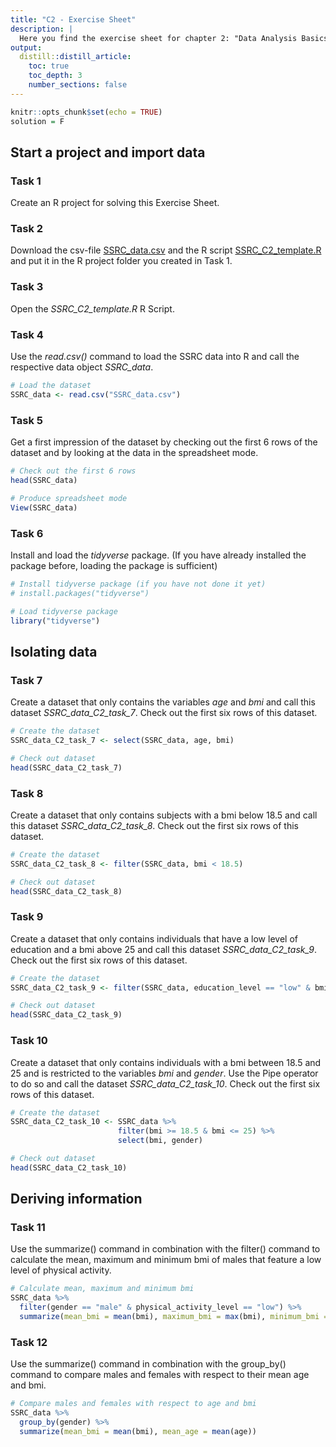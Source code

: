 ```yaml
---
title: "C2 - Exercise Sheet"
description: |
  Here you find the exercise sheet for chapter 2: "Data Analysis Basics"
output:
  distill::distill_article:
    toc: true
    toc_depth: 3
    number_sections: false
---
```



```r
knitr::opts_chunk$set(echo = TRUE)
solution = F
```


## Start a project and import data 
### Task 1
Create an R project for solving this Exercise Sheet. 

### Task 2
Download the csv-file [SSRC_data.csv](data/SSRC_data.csv) and the R script [SSRC_C2_template.R](templates/SSRC_C2_template.R) and put it in the R project folder you created in Task 1.

### Task 3 
Open the _SSRC_C2_template.R_ R Script.

### Task 4 
Use the _read.csv()_ command to load the SSRC data into R and call the respective data object _SSRC_data_.

```r
# Load the dataset
SSRC_data <- read.csv("SSRC_data.csv")

```

### Task 5
Get a first impression of the dataset by checking out the first 6 rows of the dataset and by looking at the data in the spreadsheet mode.

```r
# Check out the first 6 rows
head(SSRC_data)

# Produce spreadsheet mode
View(SSRC_data)


```

### Task 6
Install and load the _tidyverse_ package. 
(If you have already installed the package before, loading the package is sufficient)

```r
# Install tidyverse package (if you have not done it yet)
# install.packages("tidyverse")

# Load tidyverse package
library("tidyverse")

```

## Isolating data 
### Task 7
Create a dataset that only contains the variables _age_ and _bmi_ and call this dataset _SSRC_data_C2_task_7_. Check out the first six rows of this dataset.

```r
# Create the dataset 
SSRC_data_C2_task_7 <- select(SSRC_data, age, bmi)

# Check out dataset
head(SSRC_data_C2_task_7)

```

### Task 8
Create a dataset that only contains subjects with a bmi below 18.5 and call this dataset _SSRC_data_C2_task_8_. Check out the first six rows of this dataset.

```r
# Create the dataset 
SSRC_data_C2_task_8 <- filter(SSRC_data, bmi < 18.5)

# Check out dataset
head(SSRC_data_C2_task_8)
```

### Task 9
Create a dataset that only contains individuals that have a low level of education and a bmi above 25 and call this dataset _SSRC_data_C2_task_9_. Check out the first six rows of this dataset.

```r
# Create the dataset
SSRC_data_C2_task_9 <- filter(SSRC_data, education_level == "low" & bmi > 25)

# Check out dataset
head(SSRC_data_C2_task_9)
```

### Task 10
Create a dataset that only contains individuals with a bmi between 18.5 and 25 and is restricted to the variables _bmi_ and _gender_. Use the Pipe operator to do so and call the dataset _SSRC_data_C2_task_10_. Check out the first six rows of this dataset.

```r
# Create the dataset 
SSRC_data_C2_task_10 <- SSRC_data %>% 
                        filter(bmi >= 18.5 & bmi <= 25) %>% 
                        select(bmi, gender)

# Check out dataset
head(SSRC_data_C2_task_10)
```

## Deriving information 

### Task 11
Use the summarize() command in combination with the filter() command to calculate the mean, maximum and minimum bmi of males that feature a low level of physical activity.

```r
# Calculate mean, maximum and minimum bmi 
SSRC_data %>% 
  filter(gender == "male" & physical_activity_level == "low") %>% 
  summarize(mean_bmi = mean(bmi), maximum_bmi = max(bmi), minimum_bmi = min(bmi))
```

### Task 12
Use the summarize() command in combination with the group_by() command to compare males and females with respect to their mean age and bmi. 

```r
# Compare males and females with respect to age and bmi 
SSRC_data %>% 
  group_by(gender) %>% 
  summarize(mean_bmi = mean(bmi), mean_age = mean(age))
```




